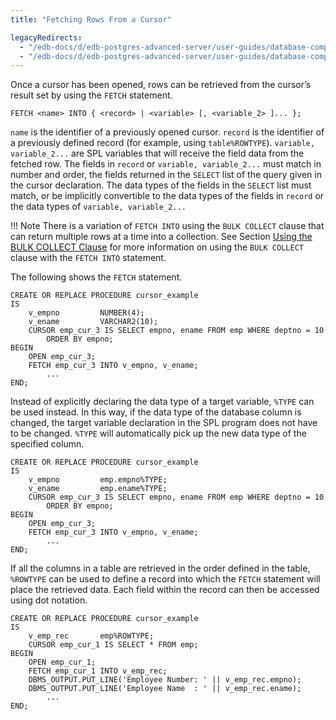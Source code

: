 ```yaml
---
title: "Fetching Rows From a Cursor"

legacyRedirects:
  - "/edb-docs/d/edb-postgres-advanced-server/user-guides/database-compatibility-stored-procedural-language-guide/13/fetching_rows_from_a_cursor.html"
  - "/edb-docs/d/edb-postgres-advanced-server/user-guides/database-compatibility-stored-procedural-language-guide/latest/fetching_rows_from_a_cursor.html"
---
```


<div id="fetching_rows_from_a_cursor" class="registered_link"></div>

Once a cursor has been opened, rows can be retrieved from the cursor’s result set by using the `FETCH` statement.

```text
FETCH <name> INTO { <record> | <variable> [, <variable_2> ]... };
```

`name` is the identifier of a previously opened cursor. `record` is the identifier of a previously defined record (for example, using `table%ROWTYPE`). `variable, variable_2...` are SPL variables that will receive the field data from the fetched row. The fields in `record` or `variable, variable_2...` must match in number and order, the fields returned in the `SELECT` list of the query given in the cursor declaration. The data types of the fields in the `SELECT` list must match, or be implicitly convertible to the data types of the fields in `record` or the data types of `variable, variable_2...`

!!! Note
    There is a variation of `FETCH INTO` using the `BULK COLLECT` clause that can return multiple rows at a time into a collection. See Section [Using the BULK COLLECT Clause](../12_working_with_collections/04_using_the_bulk_collect_clause/#using_the_bulk_collect_clause) for more information on using the `BULK COLLECT` clause with the `FETCH INTO` statement.

The following shows the `FETCH` statement.

```text
CREATE OR REPLACE PROCEDURE cursor_example
IS
    v_empno         NUMBER(4);
    v_ename         VARCHAR2(10);
    CURSOR emp_cur_3 IS SELECT empno, ename FROM emp WHERE deptno = 10
        ORDER BY empno;
BEGIN
    OPEN emp_cur_3;
    FETCH emp_cur_3 INTO v_empno, v_ename;
        ...
END;
```

Instead of explicitly declaring the data type of a target variable, `%TYPE` can be used instead. In this way, if the data type of the database column is changed, the target variable declaration in the SPL program does not have to be changed. `%TYPE` will automatically pick up the new data type of the specified column.

```text
CREATE OR REPLACE PROCEDURE cursor_example
IS
    v_empno         emp.empno%TYPE;
    v_ename         emp.ename%TYPE;
    CURSOR emp_cur_3 IS SELECT empno, ename FROM emp WHERE deptno = 10
        ORDER BY empno;
BEGIN
    OPEN emp_cur_3;
    FETCH emp_cur_3 INTO v_empno, v_ename;
        ...
END;
```

If all the columns in a table are retrieved in the order defined in the table, `%ROWTYPE` can be used to define a record into which the `FETCH` statement will place the retrieved data. Each field within the record can then be accessed using dot notation.

```text
CREATE OR REPLACE PROCEDURE cursor_example
IS
    v_emp_rec       emp%ROWTYPE;
    CURSOR emp_cur_1 IS SELECT * FROM emp;
BEGIN
    OPEN emp_cur_1;
    FETCH emp_cur_1 INTO v_emp_rec;
    DBMS_OUTPUT.PUT_LINE('Employee Number: ' || v_emp_rec.empno);
    DBMS_OUTPUT.PUT_LINE('Employee Name  : ' || v_emp_rec.ename);
        ...
END;
```
